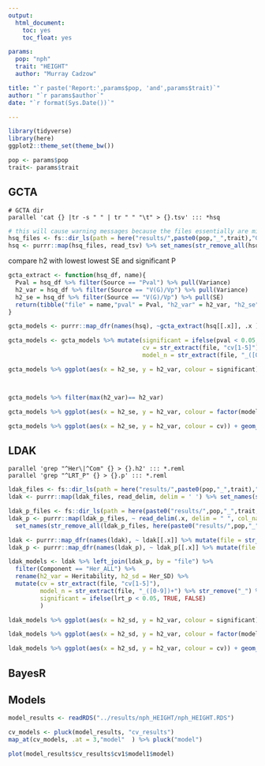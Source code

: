 ```yaml
---
output: 
  html_document:
    toc: yes
    toc_float: yes

params:
  pop: "nph"
  trait: "HEIGHT"
  author: "Murray Cadzow"

title: "`r paste('Report:',params$pop, 'and',params$trait)`"
author: "`r params$author`"
date: "`r format(Sys.Date())`"

---
```




```r
library(tidyverse)
library(here)
ggplot2::theme_set(theme_bw())

pop <- params$pop
trait<- params$trait
```


## GCTA
```
# GCTA dir
parallel 'cat {} |tr -s " " | tr " " "\t" > {}.tsv' ::: *hsq
```


```r
# this will cause warning messages because the files essentially are missing the last column in the bottom rows
hsq_files <- fs::dir_ls(path = here("results/",paste0(pop,"_",trait),"GCTA"), glob = "*.hsq.tsv")
hsq <- purrr::map(hsq_files, read_tsv) %>% set_names(str_remove_all(hsq_files, here(paste0("results/",pop,"_",trait,"/GCTA//"))))
```


compare h2 with lowest lowest SE and significant P
```r
gcta_extract <- function(hsq_df, name){
  Pval = hsq_df %>% filter(Source == "Pval") %>% pull(Variance)
  h2_var = hsq_df %>% filter(Source == "V(G)/Vp") %>% pull(Variance)
  h2_se = hsq_df %>% filter(Source == "V(G)/Vp") %>% pull(SE)
  return(tibble("file" = name,"pval" = Pval, "h2_var" = h2_var, "h2_se" = h2_se))
}

gcta_models <- purrr::map_dfr(names(hsq), ~gcta_extract(hsq[[.x]], .x ))

gcta_models <- gcta_models %>% mutate(significant = ifelse(pval < 0.05, TRUE, FALSE),
                                      cv = str_extract(file, "cv[1-5]"),
                                      model_n = str_extract(file, "_([0-9])+") %>% str_remove_all("_") %>% as.numeric()) 

gcta_models %>% ggplot(aes(x = h2_se, y = h2_var, colour = significant)) + geom_point() + ggtitle("significant models") + coord_cartesian(ylim = c(0,1), xlim = c(0,1))



gcta_models %>% filter(max(h2_var)== h2_var)
```

```r
gcta_models %>% ggplot(aes(x = h2_se, y = h2_var, colour = factor(model_n))) + geom_point() + ggtitle("Coloured by Model") + coord_cartesian(ylim = c(0,1), xlim = c(0,1)) + facet_wrap(~cv)
```

```r
gcta_models %>% ggplot(aes(x = h2_se, y = h2_var, colour = cv)) + geom_point() + ggtitle("Coloured by Model") + coord_cartesian(ylim = c(0,1), xlim = c(0,1)) + facet_wrap(~model_n) 
```

## LDAK

```
parallel 'grep "^Her\|^Com" {} > {}.h2' ::: *.reml
parallel 'grep "^LRT_P" {} > {}.p' ::: *.reml
```


```r
ldak_files <- fs::dir_ls(path = here("results/",paste0(pop,"_",trait),"/LDAK"), glob = "*.reml.h2")
ldak <- purrr::map(ldak_files, read_delim, delim = ' ') %>% set_names(str_remove_all(ldak_files, here(paste0("results/",pop,"_",trait,"/LDAK/"))))

ldak_p_files <- fs::dir_ls(path = here(paste0("results/",pop,"_",trait,"/LDAK")), glob = "*.p")
ldak_p <- purrr::map(ldak_p_files, ~ read_delim(.x, delim = " ", col_names = c("stat", "lrt_p"))) %>% 
  set_names(str_remove_all(ldak_p_files, here(paste0("results/",pop,"_",trait,"/LDAK/"))))

ldak <- purrr::map_dfr(names(ldak), ~ ldak[[.x]] %>% mutate(file = str_remove(.x, ".h2")))
ldak_p <- purrr::map_dfr(names(ldak_p), ~ ldak_p[[.x]] %>% mutate(file = str_remove(.x, ".p")) %>% select(-stat))

ldak_models <- ldak %>% left_join(ldak_p, by = "file") %>% 
  filter(Component == "Her_ALL") %>% 
  rename(h2_var = Heritability, h2_sd = Her_SD) %>% 
  mutate(cv = str_extract(file, "cv[1-5]"), 
         model_n = str_extract(file, "_([0-9])+") %>% str_remove("_") %>% as.numeric(),
         significant = ifelse(lrt_p < 0.05, TRUE, FALSE)
         )
```


```r
ldak_models %>% ggplot(aes(x = h2_sd, y = h2_var, colour = significant)) + geom_point() + ggtitle("significant models") + coord_cartesian(xlim = c(0,1)) 
```

```r
ldak_models %>% ggplot(aes(x = h2_sd, y = h2_var, colour = factor(model_n))) + geom_point() + ggtitle("Coloured by Model") + coord_cartesian(ylim = c(0,1), xlim = c(0,1)) + facet_wrap(~cv)
```

```r
ldak_models %>% ggplot(aes(x = h2_sd, y = h2_var, colour = cv)) + geom_point() + ggtitle("Coloured by Model") + coord_cartesian(ylim = c(0,1), xlim = c(0,1)) + facet_wrap(~model_n) 
```


## BayesR

## Models

```r
model_results <- readRDS("../results/nph_HEIGHT/nph_HEIGHT.RDS")
```

```r
cv_models <- pluck(model_results, "cv_results")
map_at(cv_models, .at = 3,"model"  ) %>% pluck("model")

plot(model_results$cv_results$cv1$model1$model)
```

